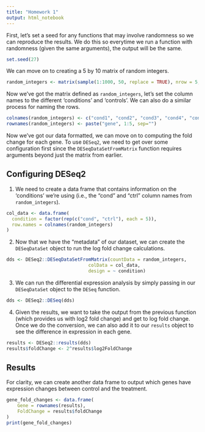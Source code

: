 ```yaml
---
title: "Homework 1"
output: html_notebook
---
```


First, let's set a seed for any functions that may involve randomness so we can reproduce the results. We do this so everytime we run a function with randomness (given the same arguments), the output will be the same.

```r
set.seed(27)
```

We can move on to creating a 5 by 10 matrix of random integers.

```r
random_integers <- matrix(sample(1:1000, 50, replace = TRUE), nrow = 5, ncol = 10)
```

Now we've got the matrix defined as `random_integers`, let's set the column names to the different 'conditions' and 'controls'. We can also do a similar process for naming the rows.

```r
colnames(random_integers) <- c("cond1", "cond2", "cond3", "cond4", "cond5", "ctrl1", "ctrl2", "ctrl3", "ctrl4", "ctrl5")
rownames(random_integers) <- paste("gene", 1:5, sep="")
```

Now we've got our data formatted, we can move on to computing the fold change for each gene. To use `DESeq2`, we need to get over some configuration first since the `DESeqDataSetFromMatrix` function requires arguments beyond just the matrix from earlier.

## Configuring DESeq2

1. We need to create a data frame that contains information on the 'conditions' we're using (i.e., the "cond" and "ctrl" column names from `random_integers`).

```r
col_data <- data.frame(
  condition = factor(rep(c("cond", "ctrl"), each = 5)),
  row.names = colnames(random_integers)
)
```

2. Now that we have the "metadata" of our dataset, we can create the `DESeqDataSet` object to run the log fold change calculations.

```r
dds <- DESeq2::DESeqDataSetFromMatrix(countData = random_integers, 
                              colData = col_data, 
                              design = ~ condition)
```

3. We can run the differential expression analysis by simply passing in our `DESeqDataSet` object to the `DESeq` function.

```r
dds <- DESeq2::DESeq(dds)
```

4. Given the results, we want to take the output from the previous function (which provides us with log2 fold change) and get to log fold change. Once we do the conversion, we can also add it to our `results` object to see the difference in expression in each gene.

```r
results <- DESeq2::results(dds)
results$foldChange <- 2^results$log2FoldChange
```

## Results

For clarity, we can create another data frame to output which genes have expression changes between control and the treatment.
```r
gene_fold_changes <- data.frame(
    Gene = rownames(results),
    FoldChange = results$foldChange
)
print(gene_fold_changes)
```
